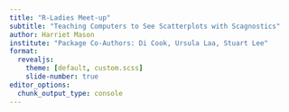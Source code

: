 ```yaml
---
title: "R-Ladies Meet-up"
subtitle: "Teaching Computers to See Scatterplots with Scagnostics"
author: Harriet Mason
institute: "Package Co-Authors: Di Cook, Ursula Laa, Stuart Lee"
format: 
  revealjs: 
    theme: [default, custom.scss]
    slide-number: true
editor_options: 
  chunk_output_type: console
---
```

